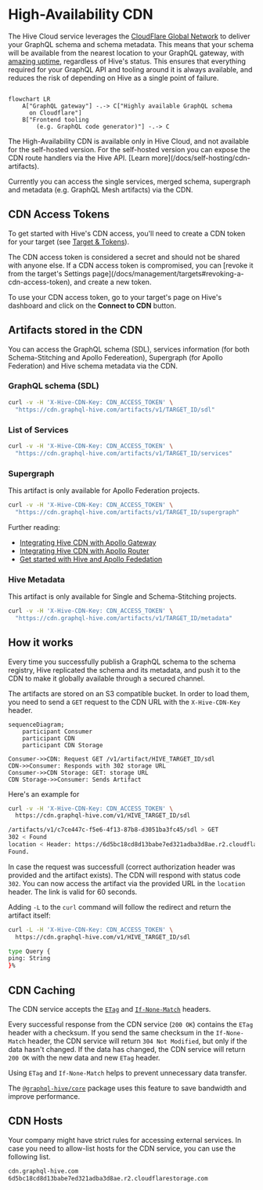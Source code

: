 
# High-Availability CDN

The Hive Cloud service leverages the
[CloudFlare Global Network](https://www.cloudflare.com/network/) to deliver your GraphQL schema and
schema metadata. This means that your schema will be available from the nearest location to your
GraphQL gateway, with [amazing uptime](https://www.cloudflare.com/business-sla/), regardless of
Hive's status. This ensures that everything required for your GraphQL API and tooling around it is
always available, and reduces the risk of depending on Hive as a single point of failure.

```mermaid

flowchart LR
    A["GraphQL gateway"] -.-> C["Highly available GraphQL schema
      on Cloudflare"]
    B["Frontend tooling
        (e.g. GraphQL code generator)"] -.-> C

```

<Callout type="info">
  The High-Availability CDN is available only in Hive Cloud, and not available for the self-hosted
  version. For the self-hosted version you can expose the CDN route handlers via the Hive API.
  [Learn more](/docs/self-hosting/cdn-artifacts).
</Callout>

Currently you can access the single services, merged schema, supergraph and metadata (e.g. GraphQL
Mesh artifacts) via the CDN.

## CDN Access Tokens

To get started with Hive's CDN access, you'll need to create a CDN token for your target (see
[Target & Tokens](/docs/management/targets#cdn-access-tokens)).

<Callout>
  The CDN access token is considered a secret and should not be shared with anyone else. If a CDN
  access token is compromised, you can [revoke it from the target's Settings
  page](/docs/management/targets#revoking-a-cdn-access-token), and create a new token.
</Callout>

To use your CDN access token, go to your target's page on Hive's dashboard and click on the
**Connect to CDN** button.

<NextImage
  alt="CDN Token Form"
  src={cdnTokenImage}
  className="mt-10 max-w-2xl rounded-lg drop-shadow-md"
/>

## Artifacts stored in the CDN

You can access the GraphQL schema (SDL), services information (for both Schema-Stitching and Apollo
Federeation), Supergraph (for Apollo Federation) and Hive schema metadata via the CDN.

### GraphQL schema (SDL)

```bash
curl -v -H 'X-Hive-CDN-Key: CDN_ACCESS_TOKEN' \
  "https://cdn.graphql-hive.com/artifacts/v1/TARGET_ID/sdl"
```

### List of Services

```bash
curl -v -H 'X-Hive-CDN-Key: CDN_ACCESS_TOKEN' \
  "https://cdn.graphql-hive.com/artifacts/v1/TARGET_ID/services"
```

### Supergraph

<Callout>This artifact is only available for Apollo Federation projects.</Callout>

```bash
curl -v -H 'X-Hive-CDN-Key: CDN_ACCESS_TOKEN' \
  "https://cdn.graphql-hive.com/artifacts/v1/TARGET_ID/supergraph"
```

Further reading:

- [Integrating Hive CDN with Apollo Gateway](/docs/other-integrations/apollo-gateway)
- [Integrating Hive CDN with Apollo Router](/docs/other-integrations/apollo-router)
- [Get started with Hive and Apollo Fededation](/docs/get-started/apollo-federation)

### Hive Metadata

<Callout>This artifact is only available for Single and Schema-Stitching projects.</Callout>

```bash
curl -v -H 'X-Hive-CDN-Key: CDN_ACCESS_TOKEN' \
  "https://cdn.graphql-hive.com/artifacts/v1/TARGET_ID/metadata"
```

## How it works

Every time you successfully publish a GraphQL schema to the schema registry, Hive replicated the
schema and its metadata, and push it to the CDN to make it globally available through a secured
channel.

The artifacts are stored on an S3 compatible bucket. In order to load them, you need to send a `GET`
request to the CDN URL with the `X-Hive-CDN-Key` header.

```mermaid
sequenceDiagram;
    participant Consumer
    participant CDN
    participant CDN Storage

Consumer->>CDN: Request GET /v1/artifact/HIVE_TARGET_ID/sdl
CDN->>Consumer: Responds with 302 storage URL
Consumer->>CDN Storage: GET: storage URL
CDN Storage->>Consumer: Sends Artifact
```

Here's an example for

```bash copy=false filename="Example curl Request for accessing SDL"
curl -v -H 'X-Hive-CDN-Key: CDN_ACCESS_TOKEN' \
  https://cdn.graphql-hive.com/v1/HIVE_TARGET_ID/sdl

/artifacts/v1/c7ce447c-f5e6-4f13-87b8-d3051ba3fc45/sdl > GET
302 < Found
location < Header: https://6d5bc18cd8d13babe7ed321adba3d8ae.r2.cloudflarestorage.com/artifacts/c7ce447c-f5e6-4f13-87b8-d3051ba3fc45/sdl
Found.
```

In case the request was successfull (correct authorization header was provided and the artifact
exists). The CDN will respond with status code `302`. You can now access the artifact via the
provided URL in the `location` header. The link is valid for 60 seconds.

Adding `-L` to the `curl` command will follow the redirect and return the artifact itself:

```bash copy=false filename="Example curl Request for accessing SDL"
curl -L -H 'X-Hive-CDN-Key: CDN_ACCESS_TOKEN' \
  https://cdn.graphql-hive.com/v1/HIVE_TARGET_ID/sdl

type Query {
ping: String
}%
```

## CDN Caching

The CDN service accepts the [`ETag`](https://developer.mozilla.org/en-US/docs/Web/HTTP/Headers/ETag)
and [`If-None-Match`](https://developer.mozilla.org/en-US/docs/Web/HTTP/Headers/If-None-Match)
headers.

Every successful response from the CDN service (`200 OK`) contains the `ETag` header with a
checksum. If you send the same checksum in the `If-None-Match` header, the CDN service will return
`304 Not Modified`, but only if the data hasn't changed. If the data has changed, the CDN service
will return `200 OK` with the new data and new `ETag` header.

Using `ETag` and `If-None-Match` helps to prevent unnecessary data transfer.

The [`@graphql-hive/core`](/docs/api-reference/client#javascript--nodejs-client) package uses this
feature to save bandwidth and improve performance.

## CDN Hosts

Your company might have strict rules for accessing external services. In case you need to allow-list
hosts for the CDN service, you can use the following list.

```txt
cdn.graphql-hive.com
6d5bc18cd8d13babe7ed321adba3d8ae.r2.cloudflarestorage.com
```

